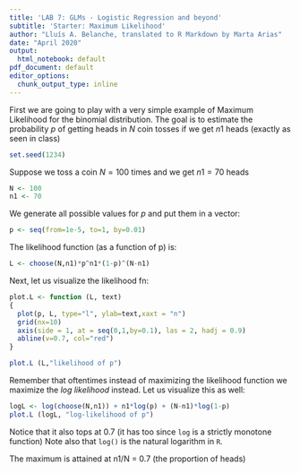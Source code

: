 ```yaml
---
title: 'LAB 7: GLMs - Logistic Regression and beyond'
subtitle: 'Starter: Maximum Likelihood'
author: "Lluís A. Belanche, translated to R Markdown by Marta Arias"
date: "April 2020"
output:
  html_notebook: default
pdf_document: default
editor_options: 
  chunk_output_type: inline
---
```



First we are going to play with a very simple example of Maximum Likelihood for the binomial distribution. The goal is to estimate the probability $p$ of getting heads in $N$ coin tosses if we get $n1$ heads (exactly as seen in class)

```r
set.seed(1234)
```

Suppose we toss a coin $N=100$ times and we get $n1=70$ heads

```r
N <- 100
n1 <- 70
```

We generate all possible values for $p$ and put them in a vector:
```r
p <- seq(from=1e-5, to=1, by=0.01)
```


The likelihood function (as a function of p) is:
```r
L <- choose(N,n1)*p^n1*(1-p)^(N-n1)
```

Next, let us visualize the likelihood fn:

```r
plot.L <- function (L, text)
{
  plot(p, L, type="l", ylab=text,xaxt = "n")
  grid(nx=10)
  axis(side = 1, at = seq(0,1,by=0.1), las = 2, hadj = 0.9)
  abline(v=0.7, col="red")
}

plot.L (L,"likelihood of p")
```

Remember that oftentimes instead of maximizing the likelihood function we maximize the *log likelihood* instead. Let us
visualize this as well:

```r
logL <- log(choose(N,n1)) + n1*log(p) + (N-n1)*log(1-p)
plot.L (logL, "log-likelihood of p")
```

Notice that it also tops at 0.7 (it has too since `log` is a strictly monotone function)
Note also that `log()` is the natural logarithm in `R`.


The maximum is attained at n1/N = 0.7 (the proportion of heads)